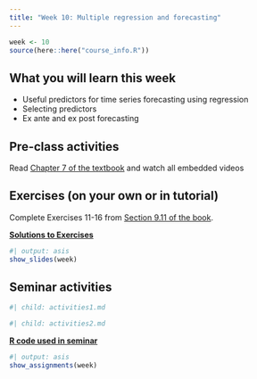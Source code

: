 ```yaml
---
title: "Week 10: Multiple regression and forecasting"
---
```


```r
week <- 10
source(here::here("course_info.R"))
```

## What you will learn this week

* Useful predictors for time series forecasting using regression
* Selecting predictors
* Ex ante and ex post forecasting

## Pre-class activities

Read [Chapter 7 of the textbook](https://otexts.com/fpp3/regression.html) and watch all embedded videos

## Exercises (on your own or in tutorial)

Complete Exercises 11-16 from [Section 9.11 of the book](https://otexts.com/fpp3/arima-exercises.html).

[**Solutions to Exercises**](ex10-sol.qmd)

```r
#| output: asis
show_slides(week)
```

## Seminar activities

```r
#| child: activities1.md
```

```r
#| child: activities2.md
```

[**R code used in seminar**](seminar_code.R)


```r
#| output: asis
show_assignments(week)
```
